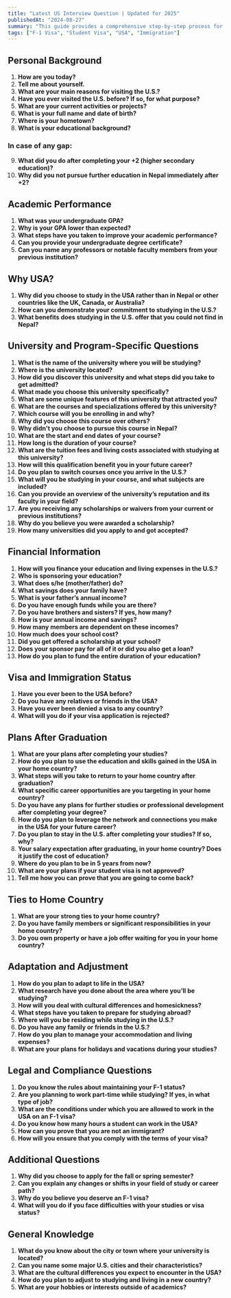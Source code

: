```yaml
---
title: "Latest US Interview Question | Updated for 2025"
publishedAt: "2024-08-27"
summary: "This guide provides a comprehensive step-by-step process for obtaining an F-1 student visa for studying in the USA in 2024, from application submission to arriving in the USA."
tags: ["F-1 Visa", "Student Visa", "USA", "Immigration"]
---
```


## Personal Background

1. **How are you today?**
2. **Tell me about yourself.**
3. **What are your main reasons for visiting the U.S.?**
4. **Have you ever visited the U.S. before? If so, for what purpose?**
5. **What are your current activities or projects?**
6. **What is your full name and date of birth?**
7. **Where is your hometown?**
8. **What is your educational background?**

### In case of any gap:
9. **What did you do after completing your +2 (higher secondary education)?**
10. **Why did you not pursue further education in Nepal immediately after +2?**

## Academic Performance

1. **What was your undergraduate GPA?**
2. **Why is your GPA lower than expected?**
3. **What steps have you taken to improve your academic performance?**
4. **Can you provide your undergraduate degree certificate?**
5. **Can you name any professors or notable faculty members from your previous institution?**

## Why USA?

1. **Why did you choose to study in the USA rather than in Nepal or other countries like the UK, Canada, or Australia?**
2. **How can you demonstrate your commitment to studying in the U.S.?**
3. **What benefits does studying in the U.S. offer that you could not find in Nepal?**

## University and Program-Specific Questions

1. **What is the name of the university where you will be studying?**
2. **Where is the university located?**
3. **How did you discover this university and what steps did you take to get admitted?**
4. **What made you choose this university specifically?**
5. **What are some unique features of this university that attracted you?**
6. **What are the courses and specializations offered by this university?**
7. **Which course will you be enrolling in and why?**
8. **Why did you choose this course over others?**
9. **Why didn't you choose to pursue this course in Nepal?**
10. **What are the start and end dates of your course?**
11. **How long is the duration of your course?**
12. **What are the tuition fees and living costs associated with studying at this university?**
13. **How will this qualification benefit you in your future career?**
14. **Do you plan to switch courses once you arrive in the U.S.?**
15. **What will you be studying in your course, and what subjects are included?**
16. **Can you provide an overview of the university’s reputation and its faculty in your field?**
17. **Are you receiving any scholarships or waivers from your current or previous institutions?**
18. **Why do you believe you were awarded a scholarship?**
19. **How many universities did you apply to and got accepted?**

## Financial Information

1. **How will you finance your education and living expenses in the U.S.?**
2. **Who is sponsoring your education?**
3. **What does s/he (mother/father) do?**
4. **What savings does your family have?**
5. **What is your father’s annual income?**
6. **Do you have enough funds while you are there?**
7. **Do you have brothers and sisters? If yes, how many?**
8. **How is your annual income and savings?**
9. **How many members are dependent on these incomes?**
10. **How much does your school cost?**
11. **Did you get offered a scholarship at your school?**
12. **Does your sponsor pay for all of it or did you also get a loan?**
13. **How do you plan to fund the entire duration of your education?**

## Visa and Immigration Status

1. **Have you ever been to the USA before?**
2. **Do you have any relatives or friends in the USA?**
3. **Have you ever been denied a visa to any country?**
4. **What will you do if your visa application is rejected?**

## Plans After Graduation

1. **What are your plans after completing your studies?**
2. **How do you plan to use the education and skills gained in the USA in your home country?**
3. **What steps will you take to return to your home country after graduation?**
4. **What specific career opportunities are you targeting in your home country?**
5. **Do you have any plans for further studies or professional development after completing your degree?**
6. **How do you plan to leverage the network and connections you make in the USA for your future career?**
7. **Do you plan to stay in the U.S. after completing your studies? If so, why?**
8. **Your salary expectation after graduating, in your home country? Does it justify the cost of education?**
9. **Where do you plan to be in 5 years from now?**
10. **What are your plans if your student visa is not approved?**
11. **Tell me how you can prove that you are going to come back?**

## Ties to Home Country

1. **What are your strong ties to your home country?**
2. **Do you have family members or significant responsibilities in your home country?**
3. **Do you own property or have a job offer waiting for you in your home country?**

## Adaptation and Adjustment

1. **How do you plan to adapt to life in the USA?**
2. **What research have you done about the area where you’ll be studying?**
3. **How will you deal with cultural differences and homesickness?**
4. **What steps have you taken to prepare for studying abroad?**
5. **Where will you be residing while studying in the U.S.?**
6. **Do you have any family or friends in the U.S.?**
7. **How do you plan to manage your accommodation and living expenses?**
8. **What are your plans for holidays and vacations during your studies?**

## Legal and Compliance Questions

1. **Do you know the rules about maintaining your F-1 status?**
2. **Are you planning to work part-time while studying? If yes, in what type of job?**
3. **What are the conditions under which you are allowed to work in the USA on an F-1 visa?**
4. **Do you know how many hours a student can work in the USA?**
5. **How can you prove that you are not an immigrant?**
6. **How will you ensure that you comply with the terms of your visa?**

## Additional Questions

1. **Why did you choose to apply for the fall or spring semester?**
2. **Can you explain any changes or shifts in your field of study or career path?**
3. **Why do you believe you deserve an F-1 visa?**
4. **What will you do if you face difficulties with your studies or visa status?**

## General Knowledge

1. **What do you know about the city or town where your university is located?**
2. **Can you name some major U.S. cities and their characteristics?**
3. **What are the cultural differences you expect to encounter in the USA?**
4. **How do you plan to adjust to studying and living in a new country?**
5. **What are your hobbies or interests outside of academics?**
